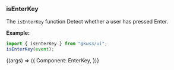 
<Version />

<Meta title="Utils/2. Examples/7. isEnterKey" />

### isEnterKey

The `isEnterKey` function Detect whether a user has pressed Enter.

**Example:**

```js
import { isEnterKey } from "@kws3/ui";
isEnterKey(event);
```

<Story name="7. isEnterKey" args={{}}>
  {(args) => ({
    Component: EnterKey,
  })}
</Story>
